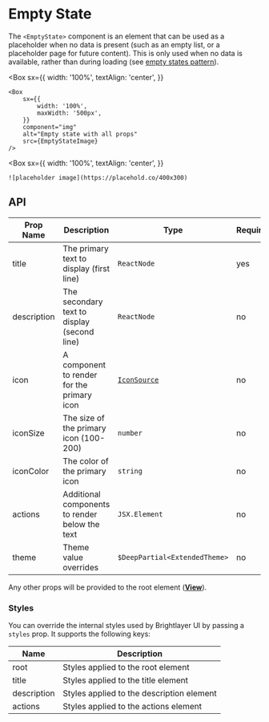 
# Empty State

The `<EmptyState>` component is an element that can be used as a placeholder when no data is present (such as an empty list, or a placeholder page for future content). This is only used when no data is available, rather than during loading (see [empty states pattern](https://brightlayer-ui.github.io/patterns/empty-states)).

<Box
    sx={{
        width: '100%',
        textAlign: 'center',
    }}
>
    <Box
        sx={{
            width: '100%',
            maxWidth: '500px',
        }}
        component="img"
        alt="Empty state with all props"
        src={EmptyStateImage}
    />
</Box>

<Box
    sx={{
        width: '100%',
        textAlign: 'center',
    }}
>
    ![placeholder image](https://placehold.co/400x300)
</Box>

## API

<Box>

| Prop Name   | Description                                    | Type                                       | Required | Default                 |
| ----------- | ---------------------------------------------- | ------------------------------------------ | -------- | ----------------------- |
| title       | The primary text to display (first line)       | `ReactNode`                                | yes      |                         |
| description | The secondary text to display (second line)    | `ReactNode`                                | no       |                         |
| icon        | A component to render for the primary icon     | [`IconSource`](/components/Icons/api-docs) | no       |                         |
| iconSize    | The size of the primary icon (100-200)         | `number`                                   | no       | 100                     |
| iconColor   | The color of the primary icon                  | `string`                                   | no       | `theme.colors.disabled` |
| actions     | Additional components to render below the text | `JSX.Element`                              | no       |                         |
| theme       | Theme value overrides                          | `$DeepPartial<ExtendedTheme>`              | no       |                         |

</Box>

Any other props will be provided to the root element ([**View**](https://reactnative.dev/docs/view)).

### Styles

You can override the internal styles used by Brightlayer UI by passing a `styles` prop. It supports the following keys:

<Box>

| Name        | Description                               |
| ----------- | ----------------------------------------- |
| root        | Styles applied to the root element        |
| title       | Styles applied to the title element       |
| description | Styles applied to the description element |
| actions     | Styles applied to the actions element     |

</Box>
